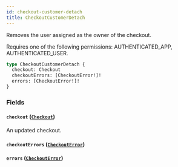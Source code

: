 ```yaml
---
id: checkout-customer-detach
title: CheckoutCustomerDetach
---
```



Removes the user assigned as the owner of the checkout. 

Requires one of the following permissions: AUTHENTICATED_APP, AUTHENTICATED_USER.

```graphql
type CheckoutCustomerDetach {
  checkout: Checkout
  checkoutErrors: [CheckoutError!]!
  errors: [CheckoutError!]!
}
```


### Fields

#### `checkout` ([`Checkout`](../../../developer/api-reference/objects/checkout))

An updated checkout.


#### `checkoutErrors` ([`CheckoutError`](../../../developer/api-reference/objects/checkout-error))




#### `errors` ([`CheckoutError`](../../../developer/api-reference/objects/checkout-error))






